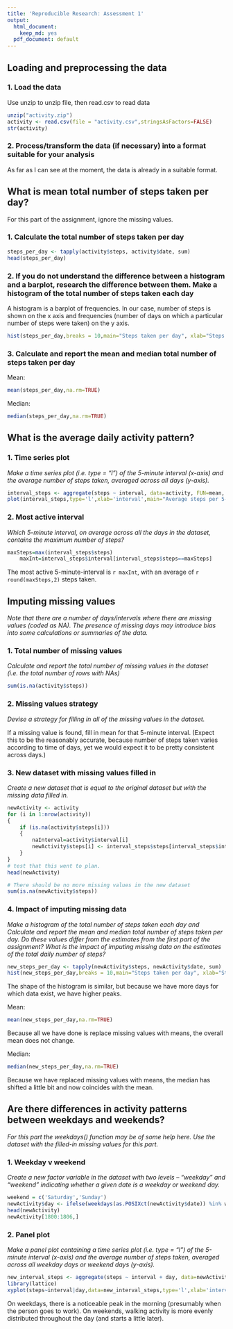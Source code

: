 ```yaml
---
title: 'Reproducible Research: Assessment 1'
output:
  html_document:
    keep_md: yes
  pdf_document: default
---
```



## Loading and preprocessing the data

### 1. Load the data

Use unzip to unzip file, then read.csv to read data

```r
unzip("activity.zip")
activity <- read.csv(file = "activity.csv",stringsAsFactors=FALSE)
str(activity)
```

### 2. Process/transform the data (if necessary) into a format suitable for your analysis

As far as I can see at the moment, the data is already in a suitable format.


## What is mean total number of steps taken per day?

For this part of the assignment, ignore the missing values.

### 1. Calculate the total number of steps taken per day

```r
steps_per_day <- tapply(activity$steps, activity$date, sum)
head(steps_per_day)
```

### 2. If you do not understand the difference between a histogram and a barplot, research the difference between them. Make a histogram of the total number of steps taken each day

A histogram is a barplot of frequencies. In our case, number of steps is shown on the x axis and frequencies (number of days on which a particular number of steps were taken) on the y axis.


```r
hist(steps_per_day,breaks = 10,main="Steps taken per day", xlab="Steps per day")
```


### 3. Calculate and report the mean and median total number of steps taken per day

Mean:

```r
mean(steps_per_day,na.rm=TRUE)
```

Median:

```r
median(steps_per_day,na.rm=TRUE)
```

 
## What is the average daily activity pattern?

### 1. Time series plot

*Make a time series plot (i.e. type = "l") of the 5-minute interval (x-axis) and the average number of steps taken, averaged across all days (y-axis).*


```r
interval_steps <- aggregate(steps ~ interval, data=activity, FUN=mean, na.rm=TRUE)
plot(interval_steps,type='l',xlab='interval',main="Average steps per 5-min interval throughout the day")
```

### 2. Most active interval

*Which 5-minute interval, on average across all the days in the dataset, contains the maximum number of steps?*

```r
maxSteps=max(interval_steps$steps)
    maxInt=interval_steps$interval[interval_steps$steps==maxSteps]
```

The most active 5-minute-interval is `r maxInt`, with an average of `r round(maxSteps,2)` steps taken.

## Imputing missing values
*Note that there are a number of days/intervals where there are missing values (coded as NA). The presence of missing days may introduce bias into some calculations or summaries of the data.*

### 1. Total number of missing values

*Calculate and report the total number of missing values in the dataset (i.e. the total number of rows with NAs)*

```r
sum(is.na(activity$steps))
```

### 2. Missing values strategy 
*Devise a strategy for filling in all of the missing values in the dataset.*

If a missing value is found, fill in mean for that 5-minute interval. (Expect this to be the reasonably accurate, because number of steps taken varies according to time of days, yet we would expect it to be pretty consistent across days.)



### 3. New dataset with missing values filled in
*Create a new dataset that is equal to the original dataset but with the missing data filled in.*

```r
newActivity <- activity
for (i in 1:nrow(activity))
{
    if (is.na(activity$steps[i]))
    {
        naInterval=activity$interval[i]
        newActivity$steps[i] <- interval_steps$steps[interval_steps$interval==naInterval]            
    }
}
# test that this went to plan. 
head(newActivity)

# There should be no more missing values in the new dataset
sum(is.na(newActivity$steps))
```

### 4. Impact of imputing missing data
*Make a histogram of the total number of steps taken each day and Calculate and report the mean and median total number of steps taken per day. Do these values differ from the estimates from the first part of the assignment? What is the impact of imputing missing data on the estimates of the total daily number of steps?*

```r
new_steps_per_day <- tapply(newActivity$steps, newActivity$date, sum)
hist(new_steps_per_day,breaks = 10,main="Steps taken per day", xlab="Steps per day")
```

The shape of the histogram is similar, but because we have more days for which data exist, we have higher peaks.

Mean:

```r
mean(new_steps_per_day,na.rm=TRUE)
```

Because all we have done is replace missing values with means, the overall mean does not change.

Median:

```r
median(new_steps_per_day,na.rm=TRUE)
```

Because we have replaced missing values with means, the median has shifted a little bit and now coincides with the mean.


## Are there differences in activity patterns between weekdays and weekends?

*For this part the weekdays() function may be of some help here. Use the dataset with the filled-in missing values for this part.*

### 1. Weekday v weekend 

*Create a new factor variable in the dataset with two levels – “weekday” and “weekend” indicating whether a given date is a weekday or weekend day.*

```r
weekend = c('Saturday','Sunday')
newActivity$day <- ifelse(weekdays(as.POSIXct(newActivity$date)) %in% weekend, "weekend", "weekday")
head(newActivity)                                                                              
newActivity[1800:1806,]
```


### 2. Panel plot

*Make a panel plot containing a time series plot (i.e. type = "l") of the 5-minute interval (x-axis) and the average number of steps taken, averaged across all weekday days or weekend days (y-axis).*

```r
new_interval_steps <- aggregate(steps ~ interval + day, data=newActivity, FUN=mean, na.rm=TRUE)
library(lattice)
xyplot(steps~interval|day,data=new_interval_steps,type='l',xlab='interval',main="Average steps per 5-min interval weekdays/weekend",layout=c(1,2))
```

On weekdays, there is a noticeable peak in the morning (presumably when the person goes to work). On weekends, walking activity is more evenly distributed throughout the day (and starts a little later).


